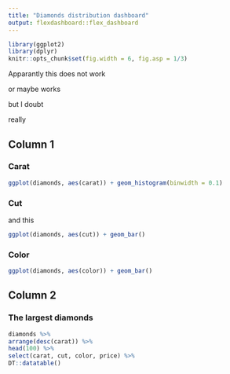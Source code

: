 ```yaml
---
title: "Diamonds distribution dashboard"
output: flexdashboard::flex_dashboard
---
```

```r
library(ggplot2)
library(dplyr)
knitr::opts_chunk$set(fig.width = 6, fig.asp = 1/3)
```
Apparantly this does not work

or maybe works

but I doubt

really 

## Column 1
### Carat
```r
ggplot(diamonds, aes(carat)) + geom_histogram(binwidth = 0.1)
```
### Cut

and this 
```r
ggplot(diamonds, aes(cut)) + geom_bar()
```
### Color
```r
ggplot(diamonds, aes(color)) + geom_bar()
```
## Column 2
### The largest diamonds
```r
diamonds %>%
arrange(desc(carat)) %>%
head(100) %>%
select(carat, cut, color, price) %>%
DT::datatable()
```